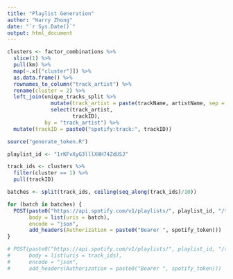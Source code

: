 ```yaml
---
title: "Playlist Generation"
author: "Harry Zhong"
date: "`r Sys.Date()`"
output: html_document
---
```


```r
clusters <- factor_combinations %>%
  slice(1) %>%
  pull(km) %>%
  map(~.x[["cluster"]]) %>%
  as.data.frame() %>%
  rownames_to_column("track_artist") %>%
  rename(cluster = 2) %>%
  left_join(unique_tracks_split %>%
              mutate(track_artist = paste(trackName, artistName, sep = " - ")) %>%
              select(track_artist,
                     trackID),
            by = "track_artist") %>%
  mutate(trackID = paste0("spotify:track:", trackID))

source("generate_token.R")

playlist_id <- "1rKFvXyG3lllXHH74ZdUSJ"

track_ids <- clusters %>%
  filter(cluster == 1) %>%
  pull(trackID)

batches <- split(track_ids, ceiling(seq_along(track_ids)/10))

for (batch in batches) {
  POST(paste0("https://api.spotify.com/v1/playlists/", playlist_id, "/tracks"), 
       body = list(uris = batch), 
       encode = "json", 
       add_headers(Authorization = paste0("Bearer ", spotify_token)))
}

# POST(paste0("https://api.spotify.com/v1/playlists/", playlist_id, "/tracks"), 
#      body = list(uris = track_ids), 
#      encode = "json", 
#      add_headers(Authorization = paste0("Bearer ", spotify_token)))
```